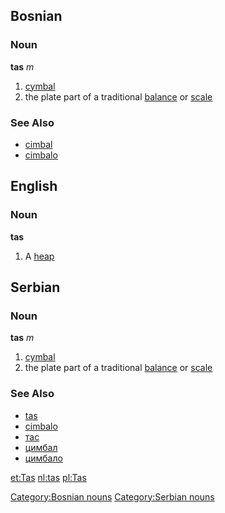==Bosnian==
===Noun===
'''tas''' ''m''
#[[cymbal]]
#the plate part of a traditional [[balance]] or [[scale]]
[[Category:Bosnian nouns]]
===See Also===
*[[cimbal]]
*[[cimbalo]]

==English==
===Noun===
'''tas'''
#A [[heap]]

==Serbian==
===Noun===
'''tas''' ''m''
#[[cymbal]]
#the plate part of a traditional [[balance]] or [[scale]]
[[Category:Serbian nouns]]
===See Also===
*[[tas]]
*[[cimbalo]]
*[[тас]]
*[[цимбал]]
*[[цимбало]]

[[et:Tas]]
[[nl:tas]]
[[pl:Tas]]